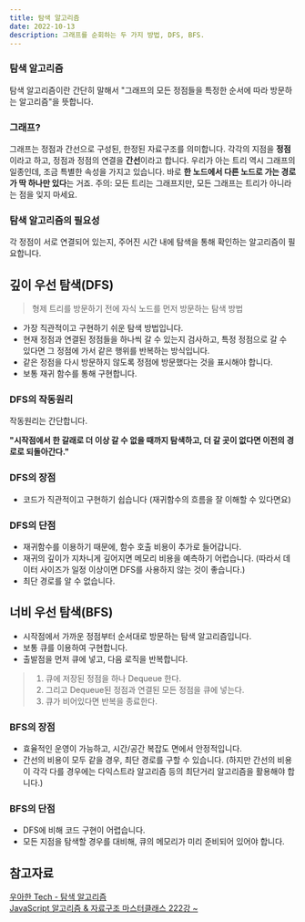```yaml
---
title: 탐색 알고리즘
date: 2022-10-13
description: 그래프를 순회하는 두 가지 방법, DFS, BFS.
---
```


### 탐색 알고리즘

탐색 알고리즘이란 간단히 말해서 "그래프의 모든 정점들을 특정한 순서에 따라 방문하는 알고리즘"을 뜻합니다.

### 그래프?

그래프는 정점과 간선으로 구성된, 한정된 자료구조를 의미합니다.
각각의 지점을 **정점**이라고 하고, 정점과 정점의 연결을 **간선**이라고 합니다.
우리가 아는 트리 역시 그래프의 일종인데, 조금 특별한 속성을 가지고 있습니다.
바로 **한 노드에서 다른 노드로 가는 경로가 딱 하나만 있다**는 거죠.
주의: 모든 트리는 그래프지만, 모든 그래프는 트리가 아니라는 점을 잊지 마세요.

### 탐색 알고리즘의 필요성

각 정점이 서로 연결되어 있는지, 주어진 시간 내에 탐색을 통해 확인하는 알고리즘이 필요합니다.

## 깊이 우선 탐색(DFS)

> 형제 트리를 방문하기 전에 자식 노드를 먼저 방문하는 탐색 방법

- 가장 직관적이고 구현하기 쉬운 탐색 방법입니다.
- 현재 정점과 연결된 정점들을 하나씩 갈 수 있는지 검사하고, 특정 정점으로 갈 수 있다면 그 정점에 가서 같은 행위를 반복하는 방식입니다.
- 같은 정점을 다시 방문하지 않도록 정점에 방문했다는 것을 표시해야 합니다.
- 보통 재귀 함수를 통해 구현합니다.

### DFS의 작동원리

작동원리는 간단합니다.

**"시작점에서 한 갈래로 더 이상 갈 수 없을 때까지 탐색하고, 더 갈 곳이 없다면 이전의 경로로 되돌아간다."**

### DFS의 장점

- 코드가 직관적이고 구현하기 쉽습니다 (재귀함수의 흐름을 잘 이해할 수 있다면요)

### DFS의 단점

- 재귀함수를 이용하기 때문에, 함수 호출 비용이 추가로 들어갑니다.
- 재귀의 깊이가 지차니게 깊어지면 메모리 비용을 예측하기 어렵습니다. (따라서 데이터 사이즈가 일정 이상이면 DFS를 사용하지 않는 것이 좋습니다.)
- 최단 경로를 알 수 없습니다.

## 너비 우선 탐색(BFS)

- 시작점에서 가까운 정점부터 순서대로 방문하는 탐색 알고리즘입니다.
- 보통 큐를 이용하여 구현합니다.
- 출발점을 먼저 큐에 넣고, 다음 로직을 반복합니다.

> 1. 큐에 저장된 정점을 하나 Dequeue 한다.
> 2. 그리고 Dequeue된 정점과 연결된 모든 정점을 큐에 넣는다.
> 3. 큐가 비어있다면 반복을 종료한다.

### BFS의 장점

- 효율적인 운영이 가능하고, 시간/공간 복잡도 면에서 안정적입니다.
- 간선의 비용이 모두 같을 경우, 최단 경로를 구할 수 있습니다. (하지만 간선의 비용이 각각 다를 경우에는 다익스트라 알고리즘 등의 최단거리 알고리즘을 활용해야 합니다.)

### BFS의 단점

- DFS에 비해 코드 구현이 어렵습니다.
- 모든 지점을 탐색할 경우를 대비해, 큐의 메모리가 미리 준비되어 있어야 합니다.

## 참고자료

[우아한 Tech - 탐색 알고리즘 ](https://youtu.be/By77aC9Oe3Q) <br/>
[JavaScript 알고리즘 & 자료구조 마스터클래스 222강 ~ ](https://www.udemy.com/course/best-javascript-data-structures)
